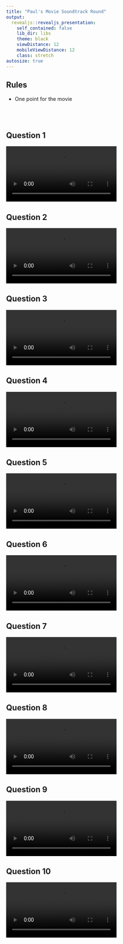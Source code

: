 ```yaml
---
title: "Paul's Movie Soundtrack Round"
output:
  revealjs::revealjs_presentation:
    self_contained: false
    lib_dir: libs
    theme: black
    viewDistance: 12
    mobileViewDistance: 12
    class: stretch
autosize: true
---
```


## Rules

- One point for the movie


<br /><br />

## Question 1
<video data-autoplay><source data-src="1.mp4" type="video/mp4"></video>

## Question 2
<video data-autoplay><source data-src="1.mp4" type="video/mp4"></video>

## Question 3
<video data-autoplay><source data-src="1.mp4" type="video/mp4"></video>

## Question 4
<video data-autoplay><source data-src="1.mp4" type="video/mp4"></video>

## Question 5
<video data-autoplay><source data-src="5.mp4" type="video/mp4"></video>

## Question 6
<video data-autoplay><source data-src="6.mp4" type="video/mp4"></video>

## Question 7
<video data-autoplay><source data-src="7.mp4" type="video/mp4"></video>

## Question 8
<video data-autoplay><source data-src="8.mp4" type="video/mp4"></video>

## Question 9
<video data-autoplay><source data-src="9.mp4" type="video/mp4"></video>

## Question 10
<video data-autoplay><source data-src="10.mp4" type="video/mp4"></video>

